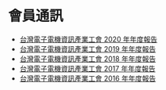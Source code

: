 # 會員通訊

- [台灣電子電機資訊產業工會 2020 年年度報告](/report/2020)
- [台灣電子電機資訊產業工會 2019 年年度報告](/report/2019)
- [台灣電子電機資訊產業工會 2018 年年度報告](/report/2018)
- [台灣電子電機資訊產業工會 2017 年年度報告](/report/2017)
- [台灣電子電機資訊產業工會 2016 年年度報告](/report/2016)
